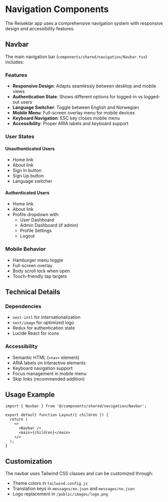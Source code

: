 
<Meta title="Navigation/Overview" />

# Navigation Components

The Reiseklar app uses a comprehensive navigation system with responsive design and accessibility features.

## Navbar

The main navigation bar (`components/shared/navigation/Navbar.tsx`) includes:

### Features
- **Responsive Design**: Adapts seamlessly between desktop and mobile views
- **Authentication State**: Shows different options for logged-in vs logged-out users
- **Language Switcher**: Toggle between English and Norwegian
- **Mobile Menu**: Full-screen overlay menu for mobile devices
- **Keyboard Navigation**: ESC key closes mobile menu
- **Accessibility**: Proper ARIA labels and keyboard support

### User States

#### Unauthenticated Users
- Home link
- About link
- Sign In button
- Sign Up button
- Language switcher

#### Authenticated Users
- Home link
- About link
- Profile dropdown with:
  - User Dashboard
  - Admin Dashboard (if admin)
  - Profile Settings
  - Logout

### Mobile Behavior
- Hamburger menu toggle
- Full-screen overlay
- Body scroll lock when open
- Touch-friendly tap targets

## Technical Details

### Dependencies
- `next-intl` for internationalization
- `next/image` for optimized logo
- Redux for authentication state
- Lucide React for icons

### Accessibility
- Semantic HTML (`<nav>` element)
- ARIA labels on interactive elements
- Keyboard navigation support
- Focus management in mobile menu
- Skip links (recommended addition)

## Usage Example

```tsx
import { Navbar } from '@/components/shared/navigation/Navbar';

export default function Layout({ children }) {
  return (
    <>
      <Navbar />
      <main>{children}</main>
    </>
  );
}
```

## Customization

The navbar uses Tailwind CSS classes and can be customized through:
- Theme colors in `tailwind.config.js`
- Translation keys in `messages/en.json` and `messages/no.json`
- Logo replacement in `/public/images/logo.png`
